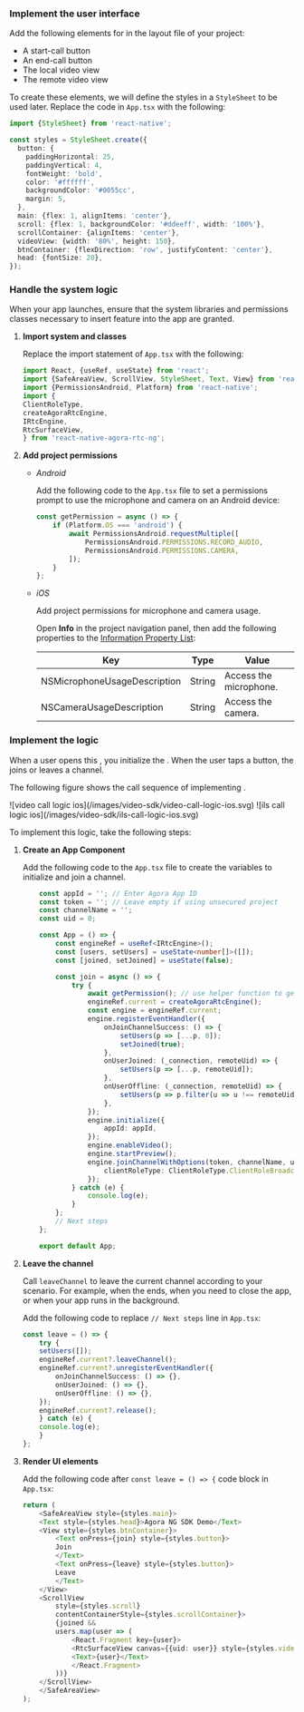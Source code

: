 <PlatformWrapper platform="react-native">

### Implement the user interface

Add the following elements for <Vpd k="NAME"/> in the layout file of your project:

- A start-call button
- An end-call button
- The local video view
- The remote video view

To create these elements, we will define the styles in a `StyleSheet` to be used later. Replace the code in `App.tsx` with the following:

```typescript
import {StyleSheet} from 'react-native';

const styles = StyleSheet.create({
  button: {
    paddingHorizontal: 25,
    paddingVertical: 4,
    fontWeight: 'bold',
    color: '#ffffff',
    backgroundColor: '#0055cc',
    margin: 5,
  },
  main: {flex: 1, alignItems: 'center'},
  scroll: {flex: 1, backgroundColor: '#ddeeff', width: '100%'},
  scrollContainer: {alignItems: 'center'},
  videoView: {width: '80%', height: 150},
  btnContainer: {flexDirection: 'row', justifyContent: 'center'},
  head: {fontSize: 20},
});
```

### Handle the system logic

When your app launches, ensure that the system libraries and permissions classes necessary to insert <Vpd k="NAME"/> feature into the app are granted.

1. **Import system and <Vg k="VSDK" /> classes**

    Replace the import statement of `App.tsx` with the following:

    ```typescript
    import React, {useRef, useState} from 'react';
    import {SafeAreaView, ScrollView, StyleSheet, Text, View} from 'react-native';
    import {PermissionsAndroid, Platform} from 'react-native';
    import {
    ClientRoleType,
    createAgoraRtcEngine,
    IRtcEngine,
    RtcSurfaceView,
    } from 'react-native-agora-rtc-ng';
    ```

1. **Add project permissions**

     - *Android*

        Add the following code to the `App.tsx` file to set a permissions prompt to use the microphone and camera on an Android device:

        ```typescript
        const getPermission = async () => {
            if (Platform.OS === 'android') {
                await PermissionsAndroid.requestMultiple([
                    PermissionsAndroid.PERMISSIONS.RECORD_AUDIO,
                    PermissionsAndroid.PERMISSIONS.CAMERA,
                ]);
            }
        };
        ```
     -  *iOS*

        Add project permissions for microphone and camera usage.

        Open **Info** in the project navigation panel, then add the following properties to the [Information Property List](https://help.apple.com/xcode/mac/current/#/dev3f399a2a6):

        | Key                          | Type   | Value                  |
        |------------------------------|--------|------------------------|
        | NSMicrophoneUsageDescription | String | Access the microphone. |
        | NSCameraUsageDescription     | String | Access the camera.     |

### Implement the  <Vpd k="NAME"/> logic

When a user opens this <Vpl k="CLIENT" />, you initialize the <Vg k="ENGINE" />. When the user taps a button, the <Vpl k="CLIENT" /> joins or leaves a channel.

The following figure shows the <Vpd k="SDK" /> call sequence of implementing   <Vpd k="PRODUCT" />.

<ProductWrapper product="video-calling">
![video call logic ios](/images/video-sdk/video-call-logic-ios.svg)
</ProductWrapper>
  <ProductWrapper product="interactive-live-streaming">
![ils call logic ios](/images/video-sdk/ils-call-logic-ios.svg)
</ProductWrapper>

To implement this logic, take the following steps:

1. **Create an App Component**

    Add the following code to the `App.tsx` file to create the variables to initialize <Vg k="ENGINE" /> and join a channel.

    ```typescript
        const appId = ''; // Enter Agora App ID
        const token = ''; // Leave empty if using unsecured project
        const channelName = '';
        const uid = 0;

        const App = () => {
            const engineRef = useRef<IRtcEngine>();
            const [users, setUsers] = useState<number[]>([]);
            const [joined, setJoined] = useState(false);

            const join = async () => {
                try {
                    await getPermission(); // use helper function to get permissions on Android
                    engineRef.current = createAgoraRtcEngine();
                    const engine = engineRef.current;
                    engine.registerEventHandler({
                        onJoinChannelSuccess: () => {
                            setUsers(p => [...p, 0]);
                            setJoined(true);
                        },
                        onUserJoined: (_connection, remoteUid) => {
                            setUsers(p => [...p, remoteUid]);
                        },
                        onUserOffline: (_connection, remoteUid) => {
                            setUsers(p => p.filter(u => u !== remoteUid));
                        },
                    });
                    engine.initialize({
                        appId: appId,
                    });
                    engine.enableVideo();
                    engine.startPreview();
                    engine.joinChannelWithOptions(token, channelName, uid, {
                        clientRoleType: ClientRoleType.ClientRoleBroadcaster,
                    });
                } catch (e) {
                    console.log(e);
                }
            };
            // Next steps
        };

        export default App;

    ```

1. **Leave the channel**

    Call `leaveChannel` to leave the current channel according to your scenario. For example, when the <Vpd k="NAME"/> ends, when you need to close the app, or when your app runs in the background.

    Add the following code to replace `// Next steps` line in `App.tsx`:

    ```typescript
    const leave = () => {
        try {
        setUsers([]);
        engineRef.current?.leaveChannel();
        engineRef.current?.unregisterEventHandler({
            onJoinChannelSuccess: () => {},
            onUserJoined: () => {},
            onUserOffline: () => {},
        });
        engineRef.current?.release();
        } catch (e) {
        console.log(e);
        }
    };
    ```

1. **Render UI elements**

    Add the following code after `const leave = () => {` code block in `App.tsx`:

    ```typescript
    return (
        <SafeAreaView style={styles.main}>
        <Text style={styles.head}>Agora NG SDK Demo</Text>
        <View style={styles.btnContainer}>
            <Text onPress={join} style={styles.button}>
            Join
            </Text>
            <Text onPress={leave} style={styles.button}>
            Leave
            </Text>
        </View>
        <ScrollView
            style={styles.scroll}
            contentContainerStyle={styles.scrollContainer}>
            {joined &&
            users.map(user => (
                <React.Fragment key={user}>
                <RtcSurfaceView canvas={{uid: user}} style={styles.videoView} />
                <Text>{user}</Text>
                </React.Fragment>
            ))}
        </ScrollView>
        </SafeAreaView>
    );
    ```
</PlatformWrapper>